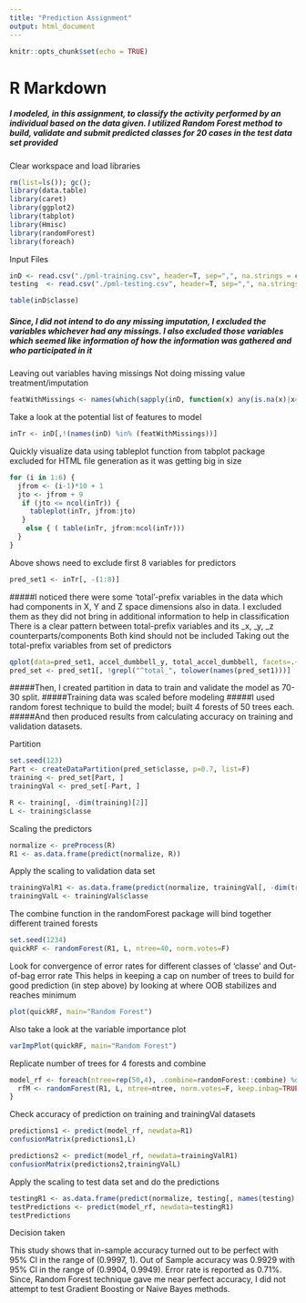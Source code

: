 ---
title: "Prediction Assignment"
output: html_document
---

```{r setup, include=FALSE}
knitr::opts_chunk$set(echo = TRUE)
```

# R Markdown
##### I modeled, in this assignment, to classify the activity performed by an individual based on the data given. I utilized Random Forest method to build, validate and submit predicted classes for 20 cases in the test data set provided


Clear workspace and load libraries
```{r }
rm(list=ls()); gc();
library(data.table)
library(caret)
library(ggplot2)
library(tabplot)
library(Hmisc)
library(randomForest)
library(foreach)
```

Input Files
```{r }
inD <- read.csv("./pml-training.csv", header=T, sep=",", na.strings = c("NA","","#DIV/0!"),strip.white = T)
testing  <- read.csv("./pml-testing.csv", header=T, sep=",", na.strings = c("NA","","#DIV/0!"),strip.white = T)

table(inD$classe)

```
##### Since, I did not intend to do any missing imputation, I excluded the variables whichever had any missings. I also excluded those variables which seemed like information of how the information was gathered and who participated in it


Leaving out variables having missings
Not doing missing value treatment/imputation
```{r }
featWithMissings <- names(which(sapply(inD, function(x) any(is.na(x)|x==""))==TRUE))
```

Take a look at the potential list of features to model
```{r }
inTr <- inD[,!(names(inD) %in% (featWithMissings))]
```

Quickly visualize data using tableplot function from tabplot package
excluded for HTML file generation as it was getting big in size
```{r}
for (i in 1:6) {
  jfrom <- (i-1)*10 + 1
  jto <- jfrom + 9
   if (jto <= ncol(inTr)) {
     tableplot(inTr, jfrom:jto)
   }
    else { ( table(inTr, jfrom:ncol(inTr)))
  }
}
```

Above shows need to exclude first 8 variables for predictors
```{r }
pred_set1 <- inTr[, -(1:8)]
```

#####I noticed there were some 'total'-prefix variables in the data which had components in X, Y and Z space dimensions also in data. I excluded them as they did not bring in additional information to help in classification
There is a clear pattern between total-prefix variables and its _x, _y, _z counterparts/components
Both kind should not be included
Taking out the total-prefix variables from set of predictors
```{r }
qplot(data=pred_set1, accel_dumbbell_y, total_accel_dumbbell, facets=.~classe)
pred_set <- pred_set1[, !grepl("^total_", tolower(names(pred_set1)))]
```


#####Then, I created partition in data to train and validate the model as 70-30 split.
#####Training data was scaled before modeling
#####I used random forest technique to build the model; built 4 forests of 50 trees each.
#####And then produced results from calculating accuracy on training and validation datasets.


Partition
```{r}
set.seed(123)
Part <- createDataPartition(pred_set$classe, p=0.7, list=F) 
training <- pred_set[Part, ]
trainingVal <- pred_set[-Part, ]

R <- training[, -dim(training)[2]]
L <- training$classe
```

Scaling the predictors
```{r}
normalize <- preProcess(R)
R1 <- as.data.frame(predict(normalize, R))
```

Apply the scaling to validation data set
```{r}
trainingValR1 <- as.data.frame(predict(normalize, trainingVal[, -dim(trainingVal)[2]]))
trainingValL <- trainingVal$classe
```

The combine function in the randomForest package will bind together different trained forests
```{r}
set.seed(1234)
quickRF <- randomForest(R1, L, ntree=40, norm.votes=F)
```


Look for convergence of error rates for different classes of 'classe' and Out-of-bag error rate
This helps in keeping a cap on number of trees to build for good prediction (in step above)
by looking at where OOB stabilizes and reaches minimum
```{r}
plot(quickRF, main="Random Forest")
```
Also take a look at the variable importance plot
```{r}
varImpPlot(quickRF, main="Random Forest")
```

Replicate number of trees for 4 forests and combine
```{r}
model_rf <- foreach(ntree=rep(50,4), .combine=randomForest::combine) %dopar% {
  rfM <- randomForest(R1, L, ntree=ntree, norm.votes=F, keep.inbag=TRUE) 
}
```

Check accuracy of prediction on training and trainingVal datasets
```{r}
predictions1 <- predict(model_rf, newdata=R1)
confusionMatrix(predictions1,L)

predictions2 <- predict(model_rf, newdata=trainingValR1)
confusionMatrix(predictions2,trainingValL)
```

Apply the scaling to test data set and do the predictions
```{r}
testingR1 <- as.data.frame(predict(normalize, testing[, names(testing) %in% names(pred_set)]))
testPredictions <- predict(model_rf, newdata=testingR1)
testPredictions
```


Decision taken

This study shows that in-sample accuracy turned out to be perfect with 95% CI in the range of (0.9997, 1).
Out of Sample accuracy was 0.9929 with 95% CI in the range of (0.9904, 0.9949). Error rate is reported as 0.71%.
Since, Random Forest technique gave me near perfect accuracy, I did not attempt to test Gradient Boosting or Naive Bayes methods.


